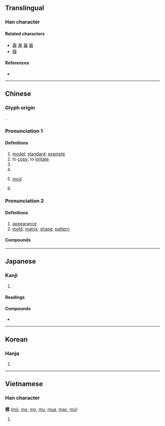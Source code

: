 {{character info/new}}
{{also|糢}}
==Translingual==

===Han character===
{{Han char|rn=75|rad=木|as=10|sn=14|four=44934|canj=DTAK|ids=⿰木莫}}

====Related characters====
* [[募]] [[墓]] [[幕]] [[慕]]
* [[膜]]

====References====
* {{Han ref|kx=0551.020|dkj=15453|dj=0939.030|hdz=21261.090|uh=6A21|ud=27169|bh=BCD2|bd=48338}}

----

==Chinese==
{{zh-forms}}

===Glyph origin===
{{Han etym}}
{{Han compound|木|莫|ls=psc|c1=s|c2=p|t1=tree}}.

===Pronunciation 1===
{{zh-pron
|m=mó
|c=mou4
|h=pfs=mù
|mn=bô͘/qz,twv,xm,zz:mô͘
|mn-t=mo5/bhou5
|w=3mu
|mc=y
|oc=y
|cat=n,v,pn
}}

====Definitions====
{{zh-hanzi}}

# [[model]]; [[standard]]; [[example]]
# to [[copy]]; to [[imitate]]
# {{zh-short|模特|[[model]]; [[fashion model]]}}
# {{zh-short|模範|[[model]] [[person]]; [[role model]]}}
# {{lb|zh|mathematics}} [[mod]]
# {{surname|lang=zh}}

===Pronunciation 2===
{{zh-pron
|m=模
|c=mou4
|mn=bô͘
|cat=n
}}

====Definitions====
{{zh-hanzi}}

# [[appearance]]
# [[mold]]; [[matrix]]; [[shape]]; [[pattern]]

====Compounds====
{{zh-der|大模廝樣|一模一樣|工模|人模狗樣|不成模樣|人模人樣|印模|惡模惡樣|喬模喬樣|大模大樣|怪模怪樣|奧會模式|大規模|德國模式|彈性模數|一代楷模|俏模樣|常模|中注模樣|小模樣兒|字模|好模好樣|像模像樣|奉為楷模|地震規模|模擬考試|模效|模型玩具|模模糊糊|模範區|模壓|有模子|模糊理論|模範村|模稜兩可|模仿|模黏|模表|模糊|模組|模型|模擬演習|模本|模型飛機|模樣|砂模|石膏模型|模擬|模書|模仿性|模稜|模範生|模板工|手模|模網論壇|模寫論|模擬器|模範|木模|文化模式|模塑成形|沖模|模傚|死模活漾|模里西斯|模造紙|模楷|模棱兩可|模板|模擬投票|模式|模寫|模具|楷模|模子|模特兒|木浦模式|有模有樣|螺模|裝模作樣|迷颩模登|花剌子模|規模|螺絲模|船模試驗|軌模|首鼠模棱|行為模式|規模遠舉|紅模子|鑄模|銅模|酸模|血肉模糊}}

----

==Japanese==

===Kanji===
{{ja-kanji|grade=6|rs=木11}}

# {{defn|lang=ja|sort=木11}}

====Readings====
{{ja-readings
|goon=も
|kanon=ぼ
|kun=かた-, のっと-る
}}

====Compounds====
* {{ja-r|模型|もけい}}

----

==Korean==

===Hanja===
{{ko-hanja|hangeul=[[모]]|eumhun=|rv=mo|mr=mo|y=mo}}

# {{defn|lang=ko|sort=木11}}

----

==Vietnamese==

===Han character===
'''模''' ([[mô]], [[mo]], [[mọ]], [[mu]], [[mua]], [[mạc]], [[mù]])

# {{defn|lang=vi}}

{{cln|vi|Han tu}}